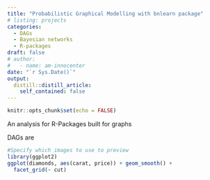 ```yaml
---
title: "Probabilistic Graphical Modelling with bnlearn package"
# listing: projects
categories:
  - DAGs
  - Bayesian networks
  - R-packages
draft: false
# author:
#   - name: am-innocenter
date: "`r Sys.Date()`"
output:
  distill::distill_article:
    self_contained: false
---
```



```r
knitr::opts_chunk$set(echo = FALSE)
```


An analysis for   R-Packages built for graphs

DAGs are 

```r
#Specify which images to use to preview
library(ggplot2)
ggplot(diamonds, aes(carat, price)) + geom_smooth() +
  facet_grid(~ cut)
```
